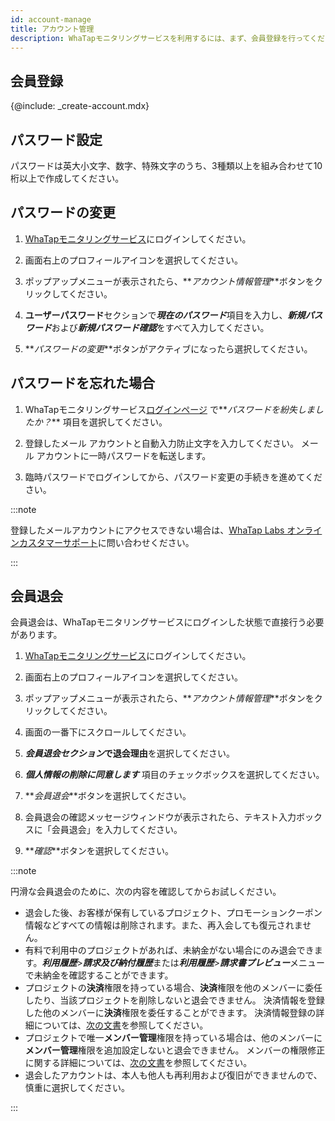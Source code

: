 ```yaml
---
id: account-manage
title: アカウント管理
description: WhaTapモニタリングサービスを利用するには、まず、会員登録を行ってください。
---
```


## 会員登録

{@include: _create-account.mdx}  

## パスワード設定

パスワードは英大小文字、数字、特殊文字のうち、3種類以上を組み合わせて10桁以上で作成してください。

## パスワードの変更

1.  [WhaTapモニタリングサービス](https://service.whatap.io)にログインしてください。

2.  画面右上のプロフィールアイコンを選択してください。

3.  ポップアップメニューが表示されたら、**_アカウント情報管理_**ボタンをクリックしてください。

4.  **ユーザーパスワード**セクションで***現在のパスワード***項目を入力し、***新規パスワード***および***新規パスワード確認***をすべて入力してください。

5.  **_パスワードの変更_**ボタンがアクティブになったら選択してください。

## パスワードを忘れた場合

1.  WhaTapモニタリングサービス[ログインページ](https://service.whatap.io/account/login) で**_パスワードを紛失しましたか？_** 項目を選択してください。 

2.  登録したメール アカウントと自動入力防止文字を入力してください。 メール アカウントに一時パスワードを転送します。 

3.  臨時パスワードでログインしてから、パスワード変更の手続きを進めてください。

:::note

登録したメールアカウントにアクセスできない場合は、[WhaTap Labs オンラインカスタマーサポート](mailto:support@whatap.io)に問い合わせください。

:::

## 会員退会

会員退会は、WhaTapモニタリングサービスにログインした状態で直接行う必要があります。

1.  [WhaTapモニタリングサービス](https://service.whatap.io)にログインしてください。

2.  画面右上のプロフィールアイコンを選択してください。

3.  ポップアップメニューが表示されたら、**_アカウント情報管理_**ボタンをクリックしてください。

4.  画面の一番下にスクロールしてください。

5.  **_会員退会セクション_**で**退会理由**を選択してください。

6.  **_個人情報の削除に同意します_** 項目のチェックボックスを選択してください。

7.  **_会員退会_**ボタンを選択してください。

8.  会員退会の確認メッセージウィンドウが表示されたら、テキスト入力ボックスに「会員退会」を入力してください。

9.  **_確認_**ボタンを選択してください。

:::note

円滑な会員退会のために、次の内容を確認してからお試しください。

-   退会した後、お客様が保有しているプロジェクト、プロモーションクーポン情報などすべての情報は削除されます。また、再入会しても復元されません。
-   有料で利用中のプロジェクトがあれば、未納金がない場合にのみ退会できます。***利用履歴***>***請求及び納付履歴***または***利用履歴***>***請求書プレビュー***メニューで未納金を確認することができます。
-   プロジェクトの**決済**権限を持っている場合、**決済**権限を他のメンバーに委任したり、当該プロジェクトを削除しないと退会できません。 決済情報を登録した他のメンバーに**決済**権限を委任することができます。 決済情報登録の詳細については、[次の文書](../billing)を参照してください。
-   プロジェクトで唯一**メンバー管理**権限を持っている場合は、他のメンバーに**メンバー管理**権限を追加設定しないと退会できません。 メンバーの権限修正に関する詳細については、[次の文書](../project/project-structure#modify-auth)を参照してください。
-   退会したアカウントは、本人も他人も再利用および復旧ができませんので、慎重に選択してください。

:::
